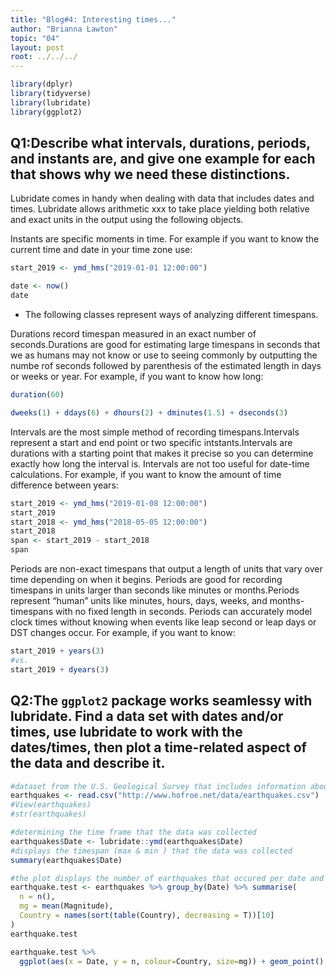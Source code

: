 ```yaml
---
title: "Blog#4: Interesting times..."
author: "Brianna Lawton"
topic: "04"
layout: post
root: ../../../
---
```

```r
library(dplyr)
library(tidyverse)
library(lubridate)
library(ggplot2)

```

## Q1:Describe what intervals, durations, periods, and instants are, and give one example for each that shows why we need these distinctions.

Lubridate comes in handy when dealing with data that includes dates and times. Lubridate allows arithmetic xxx to take place yielding both relative and exact units in the output using the following objects. 

Instants are specific moments in time. For example if you want to know the current time and date in your time zone use:
```r
start_2019 <- ymd_hms("2019-01-01 12:00:00")

date <- now()
date

```
* The following classes represent ways of analyzing different timespans.

Durations record timespan measured in an exact number of seconds.Durations are good for estimating large timespans in seconds that we as humans may not know or use to seeing commonly by outputting the numbe rof seconds followed by parenthesis of the estimated length in days or weeks or year.
For example, if you want to know how long:
```r
duration(60)

dweeks(1) + ddays(6) + dhours(2) + dminutes(1.5) + dseconds(3)
```

Intervals are the most simple method of recording timespans.Intervals represent a start and end point or two specific intstants.Intervals are durations with a starting point that makes it precise so you can determine exactly how long the interval is. Intervals are not too useful for date-time calculations.
For example, if you want to know the amount of time difference between years:
```r
start_2019 <- ymd_hms("2019-01-08 12:00:00")
start_2019
start_2018 <- ymd_hms("2018-05-05 12:00:00")
start_2018
span <- start_2019 - start_2018
span
```
Periods are non-exact timespans that output a length of units that vary over time depending on when it begins. Periods are good for recording timespans in units larger than seconds like minutes or months.Periods represent "human" units like minutes, hours, days, weeks, and months-timespans with no fixed length in seconds. Periods can accurately model clock times without knowing when events like leap second or leap days  or DST changes occur.
For example, if you want to know:

```r
start_2019 + years(3)
#vs.
start_2019 + dyears(3)

```

## Q2:The `ggplot2` package works seamlessy with lubridate. Find a data set with dates and/or times, use lubridate to work with the dates/times, then plot a time-related aspect of the data and describe it.  
```r
#dataset from the U.S. Geological Survey that includes information about worldwide earthquakes
earthquakes <- read.csv("http://www.hofroe.net/data/earthquakes.csv")
#View(earthquakes)
#str(earthquakes)

#determining the time frame that the data was collected
earthquakes$Date <- lubridate::ymd(earthquakes$Date)
#displays the timespan (max & min ) that the data was collected
summary(earthquakes$Date)

#the plot displays the number of earthquakes that occured per date and their average magnitudes and the country or state where most of the earthquakes occured
earthquake.test <- earthquakes %>% group_by(Date) %>% summarise(
  n = n(),
  mg = mean(Magnitude),
  Country = names(sort(table(Country), decreasing = T))[10]
)
earthquake.test

earthquake.test %>% 
  ggplot(aes(x = Date, y = n, colour=Country, size=mg)) + geom_point()
```


